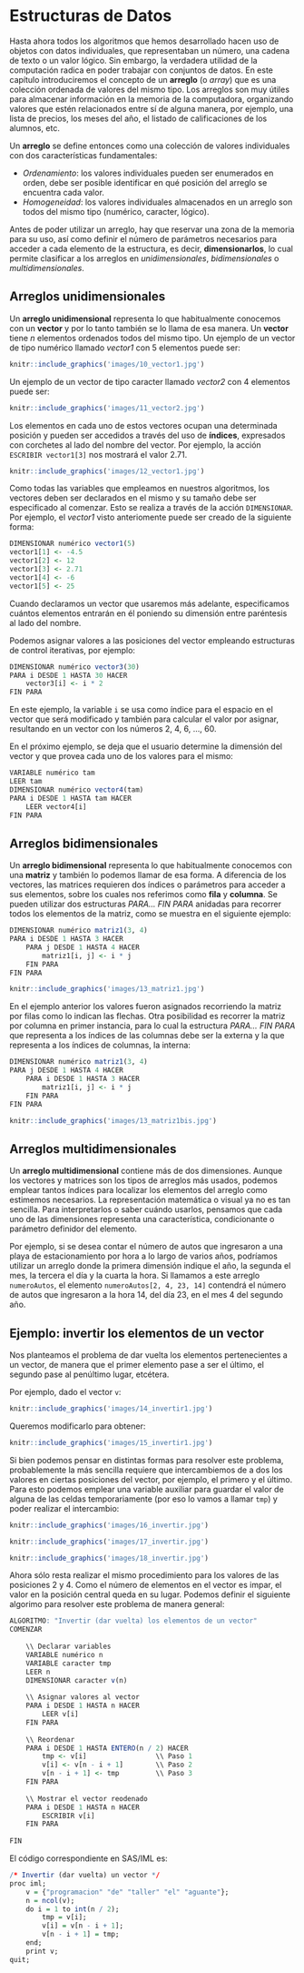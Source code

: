 # Estructuras de Datos

Hasta ahora todos los algoritmos que hemos desarrollado hacen uso de objetos con datos individuales, que representaban un número, una cadena de texto o un valor lógico. Sin embargo, la verdadera utilidad de la computación radica en poder trabajar con conjuntos de datos. En este capítulo introduciremos el concepto de un **arreglo** (o *array*) que es una colección ordenada de valores del mismo tipo. Los arreglos son muy útiles para almacenar información en la memoria de la computadora, organizando valores que estén relacionados entre sí de alguna manera, por ejemplo, una lista de precios, los meses del año, el listado de calificaciones de los alumnos, etc.

Un **arreglo** se define entonces como una colección de valores individuales con dos características fundamentales:

- *Ordenamiento*: los valores individuales pueden ser enumerados en orden, debe ser posible identificar en qué posición del arreglo se encuentra cada valor.
- *Homogeneidad*: los valores individuales almacenados en un arreglo son todos del mismo tipo (numérico, caracter, lógico).

Antes de poder utilizar un arreglo, hay que reservar una zona de la memoria para su uso, así como definir el número de parámetros necesarios para acceder a cada elemento de la estructura, es decir, **dimensionarlos**, lo cual permite clasificar a los arreglos en *unidimensionales*, *bidimensionales* o *multidimensionales*.

## Arreglos unidimensionales

Un **arreglo unidimensional** representa lo que habitualmente conocemos con un **vector** y por lo tanto también se lo llama de esa manera. Un **vector** tiene *n* elementos ordenados todos del mismo tipo. Un ejemplo de un vector de tipo numérico llamado *vector1* con 5 elementos puede ser:

```r
knitr::include_graphics('images/10_vector1.jpg')
```

Un ejemplo de un vector de tipo caracter llamado *vector2* con 4 elementos puede ser:

```r
knitr::include_graphics('images/11_vector2.jpg')
```

Los elementos en cada uno de estos vectores ocupan una determinada posición y pueden ser accedidos a través del uso de **índices**, expresados con corchetes al lado del nombre del vector. Por ejemplo, la acción `ESCRIBIR vector1[3]` nos mostrará el valor 2.71.

```r
knitr::include_graphics('images/12_vector1.jpg')
```

Como todas las variables que empleamos en nuestros algoritmos, los vectores deben ser declarados en el mismo y su tamaño debe ser especificado al comenzar. Esto se realiza a través de la acción `DIMENSIONAR`. Por ejemplo, el *vector1* visto anteriomente puede ser creado de la siguiente forma:

```r
DIMENSIONAR numérico vector1(5)
vector1[1] <- -4.5
vector1[2] <- 12
vector1[3] <- 2.71
vector1[4] <- -6
vector1[5] <- 25
```

Cuando declaramos un vector que usaremos más adelante, especificamos cuántos elementos entrarán en él poniendo su dimensión entre paréntesis al lado del nombre.

Podemos asignar valores a las posiciones del vector empleando estructuras de control iterativas, por ejemplo:

```r
DIMENSIONAR numérico vector3(30)
PARA i DESDE 1 HASTA 30 HACER
    vector3[i] <- i * 2
FIN PARA
```

En este ejemplo, la variable `i` se usa como índice para el espacio en el vector que será modificado y también para calcular el valor por asignar, resultando en un vector con los números 2, 4, 6, ..., 60. 

En el próximo ejemplo, se deja que el usuario determine la dimensión del vector y que provea cada uno de los valores para el mismo:

```r
VARIABLE numérico tam
LEER tam
DIMENSIONAR numérico vector4(tam)
PARA i DESDE 1 HASTA tam HACER
    LEER vector4[i]
FIN PARA
```

## Arreglos bidimensionales

Un **arreglo bidimensional** representa lo que habitualmente conocemos con una **matriz** y también lo podemos llamar de esa forma. A diferencia de los vectores, las matrices requieren dos índices o parámetros para acceder a sus elementos, sobre los cuales nos referimos como **fila** y **columna**. Se pueden utilizar dos estructuras *PARA... FIN PARA* anidadas para recorrer todos los elementos de la matriz, como se muestra en el siguiente ejemplo:

```r
DIMENSIONAR numérico matriz1(3, 4)
PARA i DESDE 1 HASTA 3 HACER
    PARA j DESDE 1 HASTA 4 HACER
        matriz1[i, j] <- i * j
    FIN PARA
FIN PARA
```

```r
knitr::include_graphics('images/13_matriz1.jpg')
```

En el ejemplo anterior los valores fueron asignados recorriendo la matriz por filas como lo indican las flechas. Otra posibilidad es recorrer la matriz por columna en primer instancia, para lo cual la estructura *PARA... FIN PARA* que representa a los índices de las columnas debe ser la externa y la que representa a los índices de columnas, la interna:

```r
DIMENSIONAR numérico matriz1(3, 4)
PARA j DESDE 1 HASTA 4 HACER
    PARA i DESDE 1 HASTA 3 HACER
        matriz1[i, j] <- i * j
    FIN PARA
FIN PARA
```

```r
knitr::include_graphics('images/13_matriz1bis.jpg')
```

## Arreglos multidimensionales

Un **arreglo multidimensional** contiene más de dos dimensiones. Aunque los vectores y matrices son los tipos de arreglos más usados, podemos emplear tantos índices para localizar los elementos del arreglo como estimemos necesarios. La representación matemática o visual ya no es tan sencilla. Para interpretarlos o saber cuándo usarlos, pensamos que cada uno de las dimensiones representa una característica, condicionante o parámetro definidor del elemento.

Por ejemplo, si se desea contar el número de autos que ingresaron a una playa de estacionamiento por hora a lo largo de varios años, podríamos utilizar un arreglo donde la primera dimensión indique el año, la segunda el mes, la tercera el día y la cuarta la hora. Si llamamos a este arreglo `numeroAutos`, el elemento `numeroAutos[2, 4, 23, 14]` contendrá el número de autos que ingresaron a la hora 14, del día 23, en el mes 4 del segundo año.

## Ejemplo: invertir los elementos de un vector

Nos planteamos el problema de dar vuelta los elementos pertenecientes a un vector, de manera que el primer elemento pase a ser el último, el segundo pase al penúltimo lugar, etcétera.

Por ejemplo, dado el vector `v`:

```r
knitr::include_graphics('images/14_invertir1.jpg')
```

Queremos modificarlo para obtener:

```r
knitr::include_graphics('images/15_invertir1.jpg')
```

Si bien podemos pensar en distintas formas para resolver este problema, probablemente la más sencilla requiere que intercambiemos de a dos los valores en ciertas posiciones del vector, por ejemplo, el primero y el último. Para esto podemos emplear una variable auxiliar para guardar el valor de alguna de las celdas temporariamente (por eso lo vamos a llamar `tmp`) y poder realizar el intercambio:

```r
knitr::include_graphics('images/16_invertir.jpg')
```


```r
knitr::include_graphics('images/17_invertir.jpg')
```


```r
knitr::include_graphics('images/18_invertir.jpg')
```

Ahora sólo resta realizar el mismo procedimiento para los valores de las posiciones 2 y 4. Como el número de elementos en el vector es impar, el valor en la posición central queda en su lugar. Podemos definir el siguiente algorimo para resolver este problema de manera general:

```r
ALGORITMO: "Invertir (dar vuelta) los elementos de un vector"
COMENZAR
    
    \\ Declarar variables
    VARIABLE numérico n
    VARIABLE caracter tmp
    LEER n
    DIMENSIONAR caracter v(n)
    
    \\ Asignar valores al vector
    PARA i DESDE 1 HASTA n HACER
        LEER v[i]
    FIN PARA
    
    \\ Reordenar
    PARA i DESDE 1 HASTA ENTERO(n / 2) HACER
        tmp <- v[i]                 \\ Paso 1
        v[i] <- v[n - i + 1]        \\ Paso 2
        v[n - i + 1] <- tmp         \\ Paso 3
    FIN PARA
    
    \\ Mostrar el vector reodenado
    PARA i DESDE 1 HASTA n HACER
        ESCRIBIR v[i]
    FIN PARA
    
FIN
```

El código correspondiente en SAS/IML es:

```r
/* Invertir (dar vuelta) un vector */
proc iml;
	v = {"programacion" "de" "taller" "el" "aguante"};
	n = ncol(v);
	do i = 1 to int(n / 2);
		tmp = v[i];
		v[i] = v[n - i + 1];
		v[n - i + 1] = tmp;
	end;
	print v;
quit;
```

